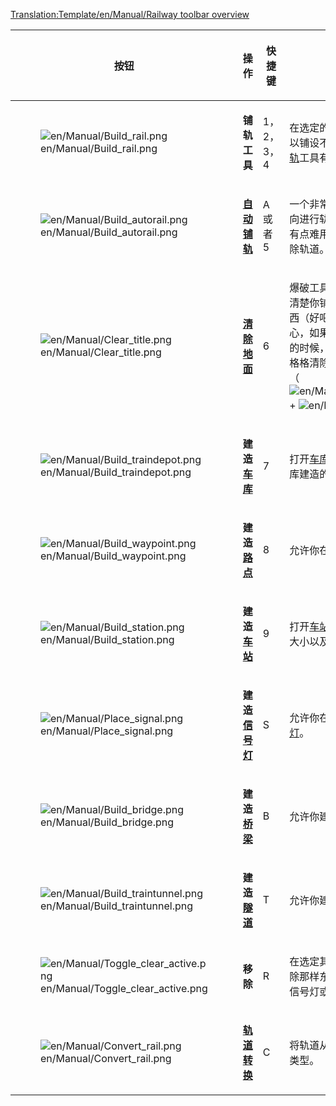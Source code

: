 <noinclude>[[Translation:Template/en/Manual/Railway toolbar overview]]</noinclude><noinclude></noinclude>
{|{{en/Wikitable}}
|- style="background:#efefef"
!width='100' |按钮
!width='100' |操作
!width='80'|快捷键
!说明

|-
|[[File:en/Manual/Build rail.png]]
|'''铺轨工具'''
|1，2，3，4
|在选定的方向铺轨，你可以点击并拖拽以铺设不转弯的轨道。不过没有[[zh/自动铺轨|自动铺轨]]工具有效率。

|-
|[[File:en/Manual/Build autorail.png]]
|'''[[zh/自动铺轨|自动铺轨]]'''
|A 或者 5
|一个非常有效率的工具，可以在各个方向进行轨道铺设（不过对于初学者可能有点难用）。如果按住Ctrl键使用则是移除轨道。

|-
|[[File:en/Manual/Clear title.png]]
|'''[[zh/更改地形|清除地面]]'''
|6
|爆破工具可以用来清除指定方格，例如清楚你铺错的铁轨，或者挡路的任何东西（好吧，不是任何东西都可以）。要当心，如果点在[[zh/车站|车站]]上并且没有火车停靠的时候，将会清除掉整个车站。想要一格格清除车站，请使用移除工具[ + 车站（[[File:en/Manual/Toggle clear active.png]] + [[File:en/Manual/Build station.png]]）。

|-
|[[File:en/Manual/Build traindepot.png]]
|'''建造[[zh/车库|车库]]'''
|7
|打开[[zh/车库|车库]]建造窗口，允许你选择一个车库建造的方向以决定车库面朝哪里。

|-
|[[File:en/Manual/Build waypoint.png]]
|'''建造[[zh/路点|路点]]'''
|8
|允许你在轨道上建立一个[[zh/路点|路点]]。

|-
|[[File:en/Manual/Build station.png]]
|'''建造[[zh/车站|车站]]'''
|9
|打开[[zh/车站|车站]]建造窗口，允许你选择车站的大小以及放置的方向。

|-
|[[File:en/Manual/Place signal.png]]
|'''建造[[zh/Manual/信号灯|信号灯]]'''
|S
|允许你在轨道上放置不同的交通[[zh/Manual/信号灯|信号灯]]。

|-
|[[File:en/Manual/Build bridge.png]]
|'''建造[[zh/桥梁|桥梁]]'''
|B
|允许你建造铁路[[zh/桥梁|桥梁]]。

|-
|[[File:en/Manual/Build traintunnel.png]]
|'''建造[[zh/隧道|隧道]]'''
|T
|允许你建造地下[[zh/隧道|隧道]]。

|-
|[[File:en/Manual/Toggle clear active.png]]
|'''移除'''
|R
|在选定其他工具之后点击这个可以仅移除那样东西。例如你可以从铁轨上移除信号灯或者一块块地移除车站。

|-
|[[File:en/Manual/Convert rail.png]]
|'''[[zh/轨道转换|轨道转换]]'''
|C
|将轨道从另一种类型转为当前所选择的类型。

|}